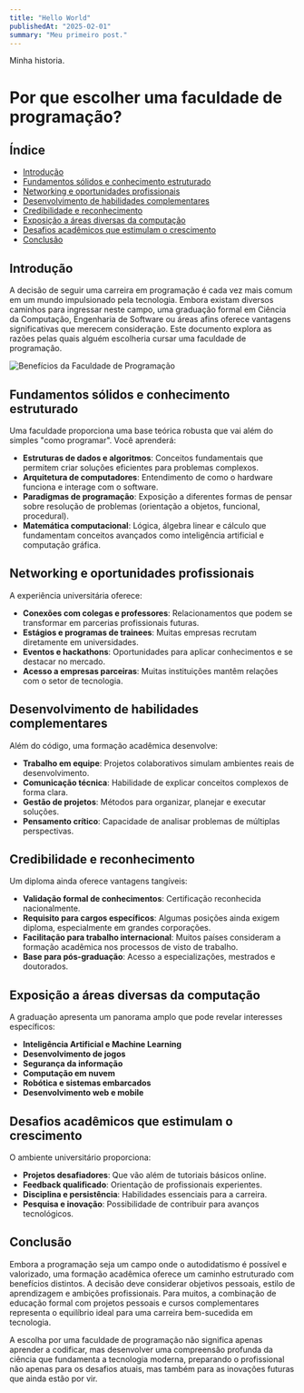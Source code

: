 ```yaml
---
title: "Hello World"
publishedAt: "2025-02-01"
summary: "Meu primeiro post."
---
```


Minha historia.

# Por que escolher uma faculdade de programação?

## Índice
- [Introdução](#introducao)
- [Fundamentos sólidos e conhecimento estruturado](#fundamentos-solidos-e-conhecimento-estruturado)
- [Networking e oportunidades profissionais](#networking-e-oportunidades-profissionais)
- [Desenvolvimento de habilidades complementares](#desenvolvimento-de-habilidades-complementares)
- [Credibilidade e reconhecimento](#credibilidade-e-reconhecimento)
- [Exposição a áreas diversas da computação](#exposicao-a-areas-diversas-da-computacao)
- [Desafios acadêmicos que estimulam o crescimento](#desafios-academicos-que-estimulam-o-crescimento)
- [Conclusão](#conclusao)

## Introdução

A decisão de seguir uma carreira em programação é cada vez mais comum em um mundo impulsionado pela tecnologia. Embora existam diversos caminhos para ingressar neste campo, uma graduação formal em Ciência da Computação, Engenharia de Software ou áreas afins oferece vantagens significativas que merecem consideração. Este documento explora as razões pelas quais alguém escolheria cursar uma faculdade de programação.

<img
  src="https://media2.dev.to/dynamic/image/width=1000,height=420,fit=cover,gravity=auto,format=auto/https%3A%2F%2Fdev-to-uploads.s3.amazonaws.com%2Fuploads%2Farticles%2Fbjcupo029cyk41d46qfa.jpg"
  alt="Benefícios da Faculdade de Programação"
/>

## Fundamentos sólidos e conhecimento estruturado

Uma faculdade proporciona uma base teórica robusta que vai além do simples "como programar". Você aprenderá:

- **Estruturas de dados e algoritmos**: Conceitos fundamentais que permitem criar soluções eficientes para problemas complexos.
- **Arquitetura de computadores**: Entendimento de como o hardware funciona e interage com o software.
- **Paradigmas de programação**: Exposição a diferentes formas de pensar sobre resolução de problemas (orientação a objetos, funcional, procedural).
- **Matemática computacional**: Lógica, álgebra linear e cálculo que fundamentam conceitos avançados como inteligência artificial e computação gráfica.

## Networking e oportunidades profissionais

A experiência universitária oferece:

- **Conexões com colegas e professores**: Relacionamentos que podem se transformar em parcerias profissionais futuras.
- **Estágios e programas de trainees**: Muitas empresas recrutam diretamente em universidades.
- **Eventos e hackathons**: Oportunidades para aplicar conhecimentos e se destacar no mercado.
- **Acesso a empresas parceiras**: Muitas instituições mantêm relações com o setor de tecnologia.

## Desenvolvimento de habilidades complementares

Além do código, uma formação acadêmica desenvolve:

- **Trabalho em equipe**: Projetos colaborativos simulam ambientes reais de desenvolvimento.
- **Comunicação técnica**: Habilidade de explicar conceitos complexos de forma clara.
- **Gestão de projetos**: Métodos para organizar, planejar e executar soluções.
- **Pensamento crítico**: Capacidade de analisar problemas de múltiplas perspectivas.

## Credibilidade e reconhecimento

Um diploma ainda oferece vantagens tangíveis:

- **Validação formal de conhecimentos**: Certificação reconhecida nacionalmente.
- **Requisito para cargos específicos**: Algumas posições ainda exigem diploma, especialmente em grandes corporações.
- **Facilitação para trabalho internacional**: Muitos países consideram a formação acadêmica nos processos de visto de trabalho.
- **Base para pós-graduação**: Acesso a especializações, mestrados e doutorados.

## Exposição a áreas diversas da computação

A graduação apresenta um panorama amplo que pode revelar interesses específicos:

- **Inteligência Artificial e Machine Learning**
- **Desenvolvimento de jogos**
- **Segurança da informação**
- **Computação em nuvem**
- **Robótica e sistemas embarcados**
- **Desenvolvimento web e mobile**

## Desafios acadêmicos que estimulam o crescimento

O ambiente universitário proporciona:

- **Projetos desafiadores**: Que vão além de tutoriais básicos online.
- **Feedback qualificado**: Orientação de profissionais experientes.
- **Disciplina e persistência**: Habilidades essenciais para a carreira.
- **Pesquisa e inovação**: Possibilidade de contribuir para avanços tecnológicos.

## Conclusão

Embora a programação seja um campo onde o autodidatismo é possível e valorizado, uma formação acadêmica oferece um caminho estruturado com benefícios distintos. A decisão deve considerar objetivos pessoais, estilo de aprendizagem e ambições profissionais. Para muitos, a combinação de educação formal com projetos pessoais e cursos complementares representa o equilíbrio ideal para uma carreira bem-sucedida em tecnologia.

A escolha por uma faculdade de programação não significa apenas aprender a codificar, mas desenvolver uma compreensão profunda da ciência que fundamenta a tecnologia moderna, preparando o profissional não apenas para os desafios atuais, mas também para as inovações futuras que ainda estão por vir.
